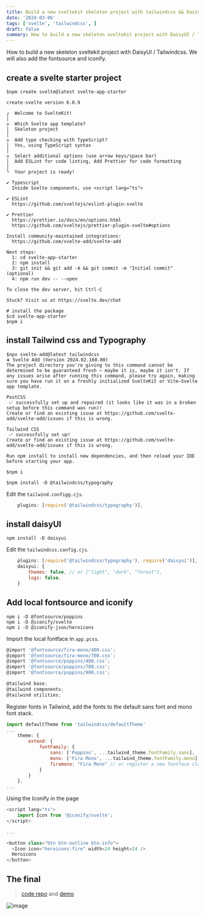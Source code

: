 ```yaml
---
title: Build a new sveltekit skeleton project with tailwindcss && DaisyUI
date: '2024-03-06'
tags: ['svelte', 'tailwindcss', ]
draft: false
summary: How to build a new skeleton sveltekit project with DaisyUI / Tailwindcss. We will also add the fontsource and iconify.
---
```


How to build a new skeleton sveltekit project with DaisyUI / Tailwindcss. We will also add the fontsource and iconify.

## create a svelte starter project

```shell
$npm create svelte@latest svelte-app-starter

create-svelte version 6.0.9

┌  Welcome to SvelteKit!
│
◇  Which Svelte app template?
│  Skeleton project
│
◇  Add type checking with TypeScript?
│  Yes, using TypeScript syntax
│
◇  Select additional options (use arrow keys/space bar)
│  Add ESLint for code linting, Add Prettier for code formatting
│
└  Your project is ready!

✔ Typescript
  Inside Svelte components, use <script lang="ts">

✔ ESLint
  https://github.com/sveltejs/eslint-plugin-svelte

✔ Prettier
  https://prettier.io/docs/en/options.html
  https://github.com/sveltejs/prettier-plugin-svelte#options

Install community-maintained integrations:
  https://github.com/svelte-add/svelte-add

Next steps:
  1: cd svelte-app-starter
  2: npm install
  3: git init && git add -A && git commit -m "Initial commit" (optional)
  4: npm run dev -- --open

To close the dev server, hit Ctrl-C

Stuck? Visit us at https://svelte.dev/chat

# install the package
$cd svelte-app-starter
$npm i

```

## install Tailwind css and Typography 

```shell
$npx svelte-add@latest tailwindcss
➕ Svelte Add (Version 2024.02.160.00)
The project directory you're giving to this command cannot be determined to be guaranteed fresh — maybe it is, maybe it isn't. If any issues arise after running this command, please try again, making sure you have run it on a freshly initialized SvelteKit or Vite–Svelte app template.

PostCSS
 ✅ successfully set up and repaired (it looks like it was in a broken setup before this command was run)!
Create or find an existing issue at https://github.com/svelte-add/svelte-add/issues if this is wrong.

Tailwind CSS
 ✅ successfully set up!
Create or find an existing issue at https://github.com/svelte-add/svelte-add/issues if this is wrong.

Run npm install to install new dependencies, and then reload your IDE before starting your app.

$npm i

$npm install -D @tailwindcss/typography
```
Edit the `tailwind.configg.cjs`.

```js
    plugins: [require('@tailwindcss/typography')],
```


## install daisyUI

```shell
npm install -D daisyui
```
Edit the `tailwindcss.config.cjs`.

```js
    plugins: [require('@tailwindcss/typography'), require('daisyui')],
	daisyui: {
		themes: false, // or ["light", "dark", "forest"], 	
		logs: false, 
	}
```

## Add local fontsource and iconify

```shell
npm i -D @fontsource/poppins
npm i -D @iconify/svelte
npm i -D @iconify-json/heroicons
```
Import the local fontface in `app.pcss`.

```js
@import '@fontsource/fira-mono/400.css';
@import '@fontsource/fira-mono/700.css';
@import '@fontsource/poppins/400.css';
@import '@fontsource/poppins/700.css';
@import '@fontsource/poppins/900.css';

@tailwind base;
@tailwind components;
@tailwind utilities;
```

Register fonts in Tailwind, add the fonts to the default sans font and mono font stack.

```js
import defaultTheme from 'tailwindcss/defaultTheme'
...
    theme: {
		extend: {
			fontFamily: {
				sans: ['Poppins', ...tailwind_theme.fontFamily.sans],
				mono: ['Fira Mono', ...tailwind_theme.fontFamily.mono],
                firamono: "Fira Mono" // or register a new fontface class. font-firamono
		    }
		}
	},
...
```

Using the Iconify in the page

```js
<script lang="ts">
    import Icon from '@iconify/svelte';
</script>

...

<button class="btn btn-outline btn-info">
  <Icon icon="heroicons:fire" width=24 height=24 />
  Heroicons
</button>

```

## The final

> [code repo](https://github.com/farlandliu/svelte-app-starter) and [demo](https://svelte-app-starter.vercel.app/)


![image](static/images/post/sveltekit-starter-ui.png)
